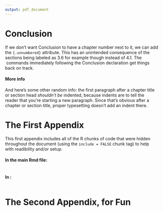 ```yaml
---
output: pdf_document
---
```


# Conclusion {.unnumbered}
  \setcounter{chapter}{4}
	\setcounter{section}{0}

If we don't want Conclusion to have a chapter number next to it, we can add the `{.unnumbered}` attribute.  This has an unintended consequence of the sections being labeled as 3.6 for example though instead of 4.1.  The \LaTeX\ commands immediately following the Conclusion declaration get things back on track.

#### More info

And here's some other random info: the first paragraph after a chapter title or section head _shouldn't be_ indented, because indents are to tell the reader that you're starting a new paragraph. Since that's obvious after a chapter or section title, proper typesetting doesn't add an indent there.

<!--
If you feel it necessary to include an appendix, it goes here.
-->

\appendix

# The First Appendix

This first appendix includes all of the R chunks of code that were hidden throughout the document (using the `include = FALSE` chunk tag) to help with readibility and/or setup.

#### In the main Rmd file:

```r
```

#### In [](#ref_labels):

```r
```

# The Second Appendix, for Fun
